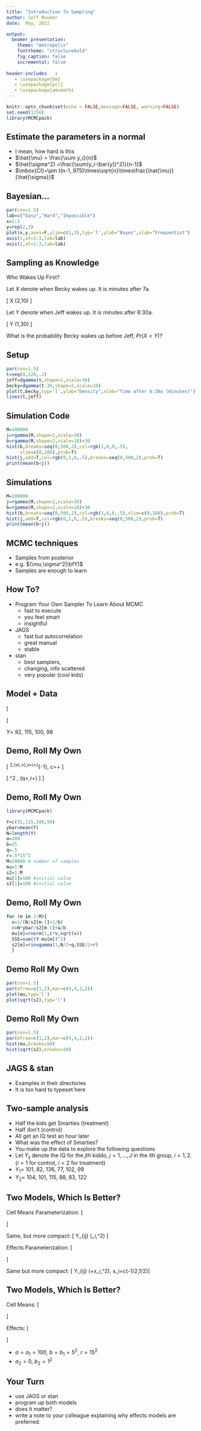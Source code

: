 ```yaml
---
title: "Introduction To Sampling"
author: Jeff Rouder
date:  May, 2022

output:
  beamer_presentation:
    theme: "metropolis"
    fonttheme: "structurebold"
    fig_caption: false
    incremental: false
    
header-includes   :
   - \usepackage{bm}
   - \usepackage{pcl}
   - \usepackage{amsmath}    
---
```


```r
knitr::opts_chunk$set(echo = FALSE,message=FALSE, warning=FALSE)
set.seed(1256)
library(MCMCpack)
```

## Estimate the parameters in a normal

- I mean, how hard is this
- $\hat{\mu} = \frac{\sum y_i}{n}$
- $\hat{\sigma^2} =\frac{\sum(y_i-\bar{y})^2)}{n-1}$
- $\mbox{CI}=\pm t(n-1,.975)\times\sqrt{n}\times\frac{\hat{\mu}}{\hat{\sigma}}$

## Bayesian...

```r
par(cex=1.5)
lab=c("Easy","Hard","Impossible")
x=1:3
y=rep(2,3)
plot(x,y,axes=F,ylim=c(1,3),typ='l',ylab="Bayes",xlab="Frequentist")
axis(1,at=1:3,lab=lab)
axis(2,at=1:3,lab=lab)

```



## Sampling as Knowledge

Who Wakes Up First?

Let $X$ denote when Becky wakes up.  It is minutes after 7a.

\[
X \sim \mbox{Gamma}(2,10)
\]

Let $Y$ denote when Jeff wakes up.  It is minutes after 6:30a.

\[
Y \sim \mbox{Gamma}(1,30)
\]

What is the probability Becky wakes up before Jeff, $Pr(X<Y)$?  


## Setup

```r
par(cex=1.5)
t=seq(0,120,.1)
jeff=dgamma(t,shape=1,scale=30)
becky=dgamma(t-30,shape=2,scale=10)
plot(t,becky,typ='l',ylab="Density",xlab="Time after 6:30a (minutes)")
lines(t,jeff)
```

## Simulation Code

```r
M=100000
j=rgamma(M,shape=1,scale=30)
b=rgamma(M,shape=2,scale=10)+30
hist(b,breaks=seq(0,500,2),col=rgb(1,0,0,.5),
     xlim=c(0,180),prob=T)
hist(j,add=T,col=rgb(0,1,0,.5),breaks=seq(0,500,2),prob=T)
print(mean(b<j))
```
  
## Simulations

```r
M=100000
j=rgamma(M,shape=1,scale=30)
b=rgamma(M,shape=2,scale=10)+30
hist(b,breaks=seq(0,500,2),col=rgb(1,0,0,.5),xlim=c(0,180),prob=T)
hist(j,add=T,col=rgb(0,1,0,.5),breaks=seq(0,500,2),prob=T)
print(mean(b<j))
```
  
## MCMC techniques

- Samples from posterior
- e.g. $(\mu,\sigma^2|\bfY)$
- Samples are enough to learn

## How To?

- Program Your Own Sampler To Learn About MCMC
  + fast to execute
  + you feel smart
  + insightful
- JAGS
  + fast but autocorrelation
  + great manual
  + stable
- stan
  + best samplers, 
  + changing, info scattered
  + very popular (cool kids)


## Model + Data

\[
\begin{aligned}
Y_i \sim& \mbox{N}(\mu,\sigma^2)\\
\mu \sim & \mbox{N}(a,b)\\
\sigma^2 \sim & \mbox{Inverse Gamma}(q,r)
\end{aligned}
\]

$Y$= 92, 115, 100, 98


## Demo, Roll My Own

\[
\mu \mid \sigma^2,\bfY \sim \mbox{Normal}(vc,v),\quad v=\left(\frac{N}{\sigma^2}+\frac{1}{b}\right)^{-1}, \quad c=\frac{N\bar{Y}}{\sigma^2}+\frac{a}{b}
\]

\[
\sigma^2 \mid \mu, \bfY \sim \mbox{IG}\left(q+\frac{N}{2},r+\frac{SSE}{2}\right)
\]
]

## Demo, Roll My Own

```r
library(MCMCpack)
```

```r
Y=c(92,115,100,98)
ybar=mean(Y)
N=length(Y)
a=100
b=25
q=.5
r=.5*15^2
M=20000 # number of samples
mu=1:M
s2=1:M
mu[1]=100 #initial value
s2[1]=100 #initial value
```

## Demo, Roll My Own
```r
for (m in 2:M){
  v=1/(N/s2[m-1]+1/b)
  c=N*ybar/s2[m-1]+a/b
  mu[m]=rnorm(1,c*v,sqrt(v))
  SSE=sum((Y-mu[m])^2)
  s2[m]=rinvgamma(1,N/2+q,SSE/2+r)
  }
```
  
## Demo Roll My Own
```r
par(cex=1.5)
par(mfrow=c(1,2),mar=c(4,4,2,2))
plot(mu,typ='l')
plot(sqrt(s2),typ='l')
```

## Demo Roll My Own
```r
par(cex=1.5)
par(mfrow=c(1,2),mar=c(4,4,2,2))
hist(mu,breaks=50)
hist(sqrt(s2),breaks=50)
```

## JAGS & stan

- Examples in their directories
- It is too hard to typeset here




## Two-sample analysis

- Half the kids get Smarties (treatment)
- Half don't (control)
- All get an IQ test an hour later
- What was the effect of Smarties?
- You make up the data to explore the following questions
- Let $Y_{ij}$ denote the IQ for the $j$th kiddo, $j=1,\ldots,J$ in the $i$th group, $i=1,2$. ($i=1$ for control, $i=2$ for treatment)
- $Y_1$= 101,  82, 136,  77, 102,  99
- $Y_2$= 104, 101, 115,  88,  83, 122


## Two Models, Which Is Better?

Cell Means Parameterization:
\[ \begin{aligned}
Y_{1j} &\sim \mbox{N}(\mu_1,\sigma^2)\\
Y_{2j} &\sim \mbox{N}(\mu_2,\sigma^2)
\end{aligned} \]

Same, but more compact:
\[
Y_{ij} \sim \mbox{N}(\mu_i,\sigma^2)
\]

Effects Parameterization:
\[ \begin{aligned}
Y_{1j} &\sim \mbox{N}(\alpha-\theta/2,\sigma^2)\\
Y_{2j} &\sim \mbox{N}(\alpha+\theta/2,\sigma^2)
\end{aligned} \]

Same but more compact:
\[
Y_{ij} \sim \mbox{N}(\alpha+x_i\theta,\sigma^2), \quad x_i=c(-1/2,1/2)\]


## Two Models, Which Is Better?

Cell Means:
\[ \begin{aligned}
Y_{ij} &\sim \mbox{N}(\mu_i,\sigma^2)\\
\mu_i &\sim \mbox{N}(a,b)\\
\sigma^2 &\sim \mbox{IG}(1/2,r/2)
\end{aligned}
\]

Effects:
\[ \begin{aligned}
Y_{ij} &\sim \mbox{N}(\alpha+x_i\theta,\sigma^2)\\
\alpha &\sim \mbox{N}(a_1,b_1)\\
\theta &\sim \mbox{N}(a_2,b_2)\\
\sigma^2 &\sim \mbox{IG}(1/2,r/2)
\end{aligned}
\]

- $a=a_1=100$, $b=b_1=5^2$, $r=15^2$
- $a_2=0$, $b_2=1^2$

## Your Turn

- use JAGS or stan
- program up both models
- does it matter?
- write a note to your colleague explaining why effects models are preferred.

